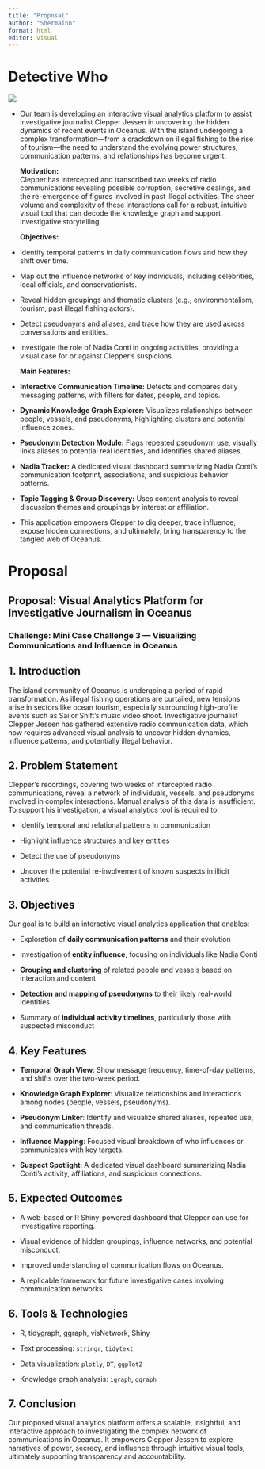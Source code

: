 ```yaml
---
title: "Proposal"
author: "Shermainn"
format: html
editor: visual
---
```


# Detective Who

![](https://encrypted-tbn0.gstatic.com/images?q=tbn:ANd9GcRbr9NG1ZkD3p0DDrGtYcf3zOORN1_nSEWcfg&s)

-   Our team is developing an interactive visual analytics platform to assist investigative journalist Clepper Jessen in uncovering the hidden dynamics of recent events in Oceanus. With the island undergoing a complex transformation—from a crackdown on illegal fishing to the rise of tourism—the need to understand the evolving power structures, communication patterns, and relationships has become urgent.

    **Motivation:**\
    Clepper has intercepted and transcribed two weeks of radio communications revealing possible corruption, secretive dealings, and the re-emergence of figures involved in past illegal activities. The sheer volume and complexity of these interactions call for a robust, intuitive visual tool that can decode the knowledge graph and support investigative storytelling.

    **Objectives:**

-   Identify temporal patterns in daily communication flows and how they shift over time.

-   Map out the influence networks of key individuals, including celebrities, local officials, and conservationists.

-   Reveal hidden groupings and thematic clusters (e.g., environmentalism, tourism, past illegal fishing actors).

-   Detect pseudonyms and aliases, and trace how they are used across conversations and entities.

-   Investigate the role of Nadia Conti in ongoing activities, providing a visual case for or against Clepper’s suspicions.

    **Main Features:**

-   **Interactive Communication Timeline:** Detects and compares daily messaging patterns, with filters for dates, people, and topics.

-   **Dynamic Knowledge Graph Explorer:** Visualizes relationships between people, vessels, and pseudonyms, highlighting clusters and potential influence zones.

-   **Pseudonym Detection Module:** Flags repeated pseudonym use, visually links aliases to potential real identities, and identifies shared aliases.

-   **Nadia Tracker:** A dedicated visual dashboard summarizing Nadia Conti’s communication footprint, associations, and suspicious behavior patterns.

-   **Topic Tagging & Group Discovery:** Uses content analysis to reveal discussion themes and groupings by interest or affiliation.

-   This application empowers Clepper to dig deeper, trace influence, expose hidden connections, and ultimately, bring transparency to the tangled web of Oceanus.

# Proposal

## **Proposal: Visual Analytics Platform for Investigative Journalism in Oceanus**

### **Challenge:** Mini Case Challenge 3 — Visualizing Communications and Influence in Oceanus

## **1. Introduction**

The island community of Oceanus is undergoing a period of rapid transformation. As illegal fishing operations are curtailed, new tensions arise in sectors like ocean tourism, especially surrounding high-profile events such as Sailor Shift’s music video shoot. Investigative journalist Clepper Jessen has gathered extensive radio communication data, which now requires advanced visual analysis to uncover hidden dynamics, influence patterns, and potentially illegal behavior.

## **2. Problem Statement**

Clepper's recordings, covering two weeks of intercepted radio communications, reveal a network of individuals, vessels, and pseudonyms involved in complex interactions. Manual analysis of this data is insufficient. To support his investigation, a visual analytics tool is required to:

-   Identify temporal and relational patterns in communication

-   Highlight influence structures and key entities

-   Detect the use of pseudonyms

-   Uncover the potential re-involvement of known suspects in illicit activities

## **3. Objectives**

Our goal is to build an interactive visual analytics application that enables:

-   Exploration of **daily communication patterns** and their evolution

-   Investigation of **entity influence**, focusing on individuals like Nadia Conti

-   **Grouping and clustering** of related people and vessels based on interaction and content

-   **Detection and mapping of pseudonyms** to their likely real-world identities

-   Summary of **individual activity timelines**, particularly those with suspected misconduct

## **4. Key Features**

-   **Temporal Graph View**: Show message frequency, time-of-day patterns, and shifts over the two-week period.

-   **Knowledge Graph Explorer**: Visualize relationships and interactions among nodes (people, vessels, pseudonyms).

-   **Pseudonym Linker**: Identify and visualize shared aliases, repeated use, and communication threads.

-   **Influence Mapping**: Focused visual breakdown of who influences or communicates with key targets.

-   **Suspect Spotlight**: A dedicated visual dashboard summarizing Nadia Conti’s activity, affiliations, and suspicious connections.

## **5. Expected Outcomes**

-   A web-based or R Shiny-powered dashboard that Clepper can use for investigative reporting.

-   Visual evidence of hidden groupings, influence networks, and potential misconduct.

-   Improved understanding of communication flows on Oceanus.

-   A replicable framework for future investigative cases involving communication networks.

## **6. Tools & Technologies**

-   R, tidygraph, ggraph, visNetwork, Shiny

-   Text processing: `stringr`, `tidytext`

-   Data visualization: `plotly`, `DT`, `ggplot2`

-   Knowledge graph analysis: `igraph`, `ggraph`

## **7. Conclusion**

Our proposed visual analytics platform offers a scalable, insightful, and interactive approach to investigating the complex network of communications in Oceanus. It empowers Clepper Jessen to explore narratives of power, secrecy, and influence through intuitive visual tools, ultimately supporting transparency and accountability.
